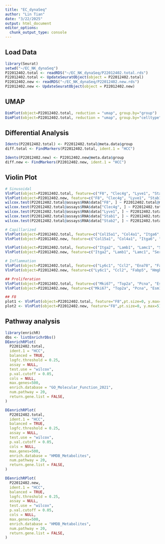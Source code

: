 ```yaml
---
title: "EC_dynaSeq"
author: "Lin Tian"
date: "3/22/2025"
output: html_document
editor_options: 
  chunk_output_type: console
---
```


## Load Data

```r
library(Seurat)
setwd("~/EC_NK_dynaSeq")
P22012402.total <- readRDS("~/EC_NK_dynaSeq/P22012402.total.rds")
P22012402.total <- UpdateSeuratObject(object = P22012402.total)
P22012402.new <- readRDS("~/EC_NK_dynaSeq/P22012402.new.rds")
P22012402.new <- UpdateSeuratObject(object = P22012402.new)
```

## UMAP

```r
DimPlot(object=P22012402.total, reduction = "umap", group.by="group")
DimPlot(object=P22012402.total, reduction = "umap", group.by="celltype")
```


## Differential Analysis

```r
Idents(P22012402.total) <- P22012402.total@meta.data$group
diff.total <- FindMarkers(P22012402.total, ident.1 = "HCC")

Idents(P22012402.new) <- P22012402.new@meta.data$group
diff.new <- FindMarkers(P22012402.new, ident.1 = "HCC")
```

## Violin Plot

```r
# Sinusoidal
VlnPlot(object=P22012402.total, feature=c("F8", "Clec4g", "Lyve1", "Stab1", "Stab2"), pt.size=0, y.max=7, cols=c("#0067aa", "#ff7f00"))
VlnPlot(object=P22012402.new, feature=c("F8", "Clec4g", "Lyve1", "Stab1", "Stab2"), pt.size=0, y.max=7, cols=c("#0067aa", "#ff7f00"))
wilcox.test(P22012402.total@assays$RNA$data["F8", ] ~ P22012402.total@meta.data$group)
wilcox.test(P22012402.total@assays$RNA$data["Clec4g", ] ~ P22012402.total@meta.data$group)
wilcox.test(P22012402.total@assays$RNA$data["Lyve1", ] ~ P22012402.total@meta.data$group)
wilcox.test(P22012402.total@assays$RNA$data["Stab1", ] ~ P22012402.total@meta.data$group)
wilcox.test(P22012402.total@assays$RNA$data["Stab2", ] ~ P22012402.total@meta.data$group)

# Capillarized
VlnPlot(object=P22012402.total, feature=c("Col15a1", "Col4a1", "Itga6", "Col4a2", "Sparc"), pt.size=0, y.max=7)
VlnPlot(object=P22012402.new, feature=c("Col15a1", "Col4a1", "Itga6", "Col4a2", "Sparc"), pt.size=0, y.max=7)

VlnPlot(object=P22012402.total, feature=c("Itga2", "Lamb1", "Lamc1", "Serpinh1", "Nid2"), pt.size=0, y.max=7)
VlnPlot(object=P22012402.new, feature=c("Itga2", "Lamb1", "Lamc1", "Serpinh1", "Nid2"), pt.size=0, y.max=7)

# Inflammation
VlnPlot(object=P22012402.total, feature=c("Ly6c1", "Ccl2", "Ena78", "Fabp5", "Hmgb2"), pt.size=0, y.max=7)
VlnPlot(object=P22012402.new, feature=c("Ly6c1", "Ccl2", "Fabp5", "Hmgb2"), pt.size=0, y.max=7)

## Proliferation
VlnPlot(object=P22012402.total, feature=c("Mki67", "Top2a", "Pcna", "Esm1", "Igfbp3", "Vegfa"), pt.size=0, y.max=7)
VlnPlot(object=P22012402.new, feature=c("Mki67", "Top2a", "Pcna", "Esm1", "Igfbp3", "Vegfa"), pt.size=0, y.max=7)

## F8
plot1 <- VlnPlot(object=P22012402.total, feature="F8",pt.size=0, y.max=5)
plot2 <- VlnPlot(object=P22012402.new, feature="F8",pt.size=0, y.max=5)
```

## Pathway analysis

```r
library(enrichR)
dbs <- listEnrichrDbs()
DEenrichRPlot(
  P22012402.total,
  ident.1 = "HCC",
  balanced = TRUE,
  logfc.threshold = 0.25,
  assay = NULL,
  test.use = "wilcox",
  p.val.cutoff = 0.05,
  cols = NULL,
  max.genes=500,
  enrich.database = "GO_Molecular_Function_2021",
  num.pathway = 20,
  return.gene.list = FALSE,
)

DEenrichRPlot(
  P22012402.total,
  ident.1 = "HCC",
  balanced = TRUE,
  logfc.threshold = 0.25,
  assay = NULL,
  test.use = "wilcox",
  p.val.cutoff = 0.05,
  cols = NULL,
  max.genes=500,
  enrich.database = "HMDB_Metabolites",
  num.pathway = 20,
  return.gene.list = FALSE,
)

DEenrichRPlot(
  P22012402.new,
  ident.1 = "HCC",
  balanced = TRUE,
  logfc.threshold = 0.25,
  assay = NULL,
  test.use = "wilcox",
  p.val.cutoff = 0.05,
  cols = NULL,
  max.genes=500,
  enrich.database = "HMDB_Metabolites",
  num.pathway = 20,
  return.gene.list = FALSE,
)
```

